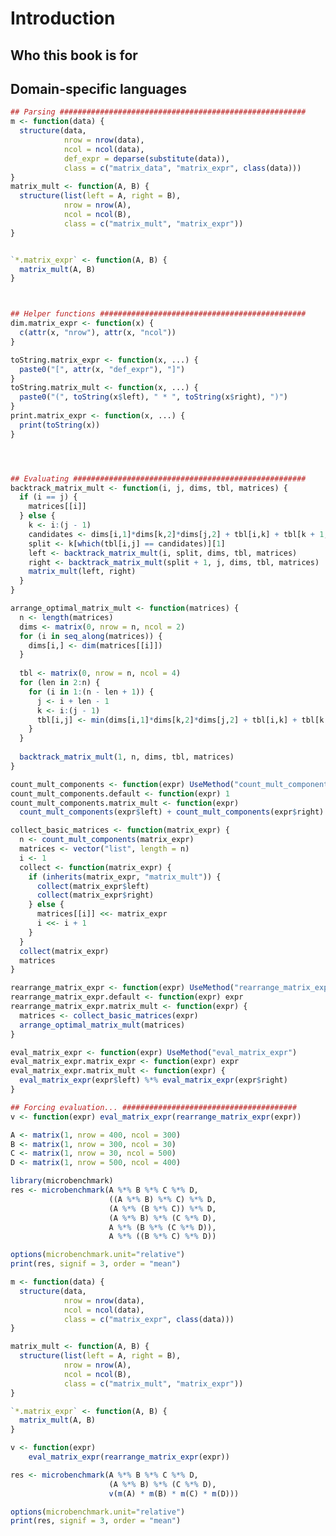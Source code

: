 
# Introduction


## Who this book is for



## Domain-specific languages


```r
## Parsing #######################################################
m <- function(data) {
  structure(data, 
            nrow = nrow(data),
            ncol = ncol(data),
            def_expr = deparse(substitute(data)),
            class = c("matrix_data", "matrix_expr", class(data)))
}
matrix_mult <- function(A, B) {
  structure(list(left = A, right = B),
            nrow = nrow(A),
            ncol = ncol(B),
            class = c("matrix_mult", "matrix_expr"))
}


`*.matrix_expr` <- function(A, B) {
  matrix_mult(A, B)
}



## Helper functions ##############################################
dim.matrix_expr <- function(x) {
  c(attr(x, "nrow"), attr(x, "ncol"))
}

toString.matrix_expr <- function(x, ...) {
  paste0("[", attr(x, "def_expr"), "]")
}
toString.matrix_mult <- function(x, ...) {
  paste0("(", toString(x$left), " * ", toString(x$right), ")")
}
print.matrix_expr <- function(x, ...) {
  print(toString(x))
}




## Evaluating ####################################################
backtrack_matrix_mult <- function(i, j, dims, tbl, matrices) {
  if (i == j) {
    matrices[[i]]
  } else {
    k <- i:(j - 1)
    candidates <- dims[i,1]*dims[k,2]*dims[j,2] + tbl[i,k] + tbl[k + 1,j]
    split <- k[which(tbl[i,j] == candidates)][1]
    left <- backtrack_matrix_mult(i, split, dims, tbl, matrices)
    right <- backtrack_matrix_mult(split + 1, j, dims, tbl, matrices)
    matrix_mult(left, right)
  }
}

arrange_optimal_matrix_mult <- function(matrices) {
  n <- length(matrices)
  dims <- matrix(0, nrow = n, ncol = 2)
  for (i in seq_along(matrices)) {
    dims[i,] <- dim(matrices[[i]])
  }
  
  tbl <- matrix(0, nrow = n, ncol = 4)
  for (len in 2:n) {
    for (i in 1:(n - len + 1)) {
      j <- i + len - 1
      k <- i:(j - 1)
      tbl[i,j] <- min(dims[i,1]*dims[k,2]*dims[j,2] + tbl[i,k] + tbl[k + 1,j])
    }
  }
  
  backtrack_matrix_mult(1, n, dims, tbl, matrices)  
}

count_mult_components <- function(expr) UseMethod("count_mult_components")
count_mult_components.default <- function(expr) 1
count_mult_components.matrix_mult <- function(expr)
  count_mult_components(expr$left) + count_mult_components(expr$right)

collect_basic_matrices <- function(matrix_expr) {
  n <- count_mult_components(matrix_expr)
  matrices <- vector("list", length = n)
  i <- 1
  collect <- function(matrix_expr) {
    if (inherits(matrix_expr, "matrix_mult")) {
      collect(matrix_expr$left)
      collect(matrix_expr$right)
    } else {
      matrices[[i]] <<- matrix_expr
      i <<- i + 1
    }  
  }
  collect(matrix_expr)
  matrices
}

rearrange_matrix_expr <- function(expr) UseMethod("rearrange_matrix_expr")
rearrange_matrix_expr.default <- function(expr) expr
rearrange_matrix_expr.matrix_mult <- function(expr) {
  matrices <- collect_basic_matrices(expr)
  arrange_optimal_matrix_mult(matrices)
}

eval_matrix_expr <- function(expr) UseMethod("eval_matrix_expr")
eval_matrix_expr.matrix_expr <- function(expr) expr
eval_matrix_expr.matrix_mult <- function(expr) {
  eval_matrix_expr(expr$left) %*% eval_matrix_expr(expr$right)
}

## Forcing evaluation... #######################################
v <- function(expr) eval_matrix_expr(rearrange_matrix_expr(expr))
```

```r
A <- matrix(1, nrow = 400, ncol = 300)
B <- matrix(1, nrow = 300, ncol = 30)
C <- matrix(1, nrow = 30, ncol = 500)
D <- matrix(1, nrow = 500, ncol = 400)

library(microbenchmark)
res <- microbenchmark(A %*% B %*% C %*% D,
                      ((A %*% B) %*% C) %*% D,
                      (A %*% (B %*% C)) %*% D,
                      (A %*% B) %*% (C %*% D),
                      A %*% (B %*% (C %*% D)),
                      A %*% ((B %*% C) %*% D))

options(microbenchmark.unit="relative")
print(res, signif = 3, order = "mean")
```


```r
m <- function(data) {
  structure(data, 
            nrow = nrow(data),
            ncol = ncol(data),
            class = c("matrix_expr", class(data)))
}
```


```r
matrix_mult <- function(A, B) {
  structure(list(left = A, right = B),
            nrow = nrow(A),
            ncol = ncol(B),
            class = c("matrix_mult", "matrix_expr"))
}
```


```r
`*.matrix_expr` <- function(A, B) {
  matrix_mult(A, B)
}
```


```r
v <- function(expr)
    eval_matrix_expr(rearrange_matrix_expr(expr))
```


```r
res <- microbenchmark(A %*% B %*% C %*% D,
                      (A %*% B) %*% (C %*% D),
                      v(m(A) * m(B) * m(C) * m(D)))

options(microbenchmark.unit="relative")
print(res, signif = 3, order = "mean")
```

